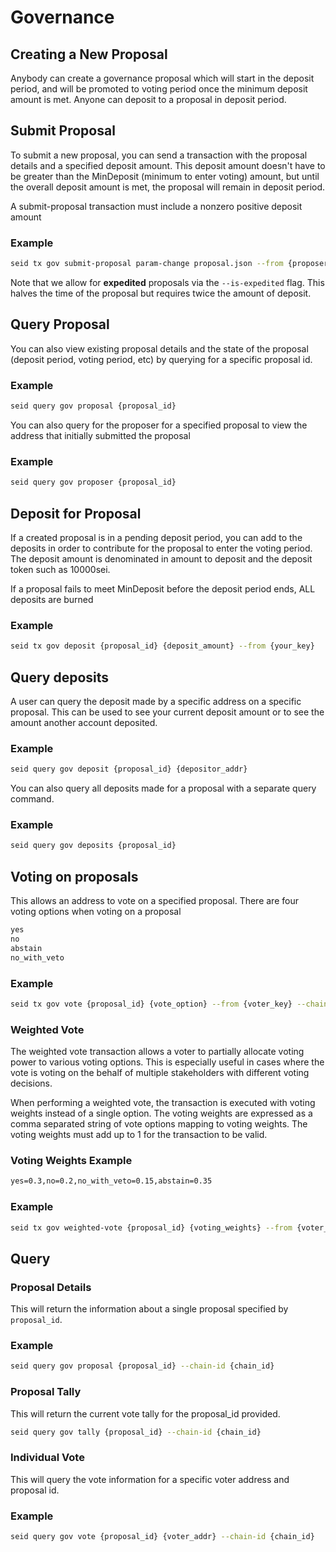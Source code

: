 
# Governance

## Creating a New Proposal

Anybody can create a governance proposal which will start in the deposit period, and will be promoted to voting period once the minimum deposit amount is met. Anyone can deposit to a proposal in deposit period.

## Submit Proposal

To submit a new proposal, you can send a transaction with the proposal details and a specified deposit amount. This deposit amount doesn't have to be greater than the MinDeposit (minimum to enter voting) amount, but until the overall deposit amount is met, the proposal will remain in deposit period.

A submit-proposal transaction must include a nonzero positive deposit amount

### Example
```bash
seid tx gov submit-proposal param-change proposal.json --from {proposer_key}
```
Note that we allow for **expedited** proposals via the `--is-expedited` flag. This halves the time of the proposal but requires twice the amount of deposit.

## Query Proposal
You can also view existing proposal details and the state of the proposal (deposit period, voting period, etc) by querying for a specific proposal id.

### Example
```bash
seid query gov proposal {proposal_id}
```
You can also query for the proposer for a specified proposal to view the address that initially submitted the proposal

### Example
```bash
seid query gov proposer {proposal_id}
```

## Deposit for Proposal
If a created proposal is in a pending deposit period, you can add to the deposits in order to contribute for the proposal to enter the voting period.
The deposit amount is denominated in amount to deposit and the deposit token such as 10000sei.

<Callout emoji="⚠️">
If a proposal fails to meet MinDeposit before the deposit period ends, ALL deposits are burned
</Callout>

### Example
```bash
seid tx gov deposit {proposal_id} {deposit_amount} --from {your_key}
```

## Query deposits
A user can query the deposit made by a specific address on a specific proposal. This can be used to see your current deposit amount or to see the amount another account deposited.

### Example
```bash
seid query gov deposit {proposal_id} {depositor_addr}
```

You can also query all deposits made for a proposal with a separate query command.

### Example
```bash
seid query gov deposits {proposal_id}
```

## Voting on proposals
This allows an address to vote on a specified proposal. There are four voting options when voting on a proposal

```md
yes
no
abstain
no_with_veto
```

### Example
```bash
seid tx gov vote {proposal_id} {vote_option} --from {voter_key} --chain-id {chain_id}
```

### Weighted Vote
The weighted vote transaction allows a voter to partially allocate voting power to various voting options. This is especially useful in cases where the vote is voting on the behalf of multiple stakeholders with different voting decisions.

When performing a weighted vote, the transaction is executed with voting weights instead of a single option. The voting weights are expressed as a comma separated string of vote options mapping to voting weights. 
The voting weights must add up to 1 for the transaction to be valid.

### Voting Weights Example
```md
yes=0.3,no=0.2,no_with_veto=0.15,abstain=0.35
```

### Example
```bash
seid tx gov weighted-vote {proposal_id} {voting_weights} --from {voter_key} --chain-id {chain_id} 
```

## Query

### Proposal Details
This will return the information about a single proposal specified by `proposal_id`.

### Example
```bash
seid query gov proposal {proposal_id} --chain-id {chain_id}
```

### Proposal Tally
This will return the current vote tally for the proposal_id provided. 

```bash
seid query gov tally {proposal_id} --chain-id {chain_id}
```

### Individual Vote
This will query the vote information for a specific voter address and proposal id.

### Example
```bash
seid query gov vote {proposal_id} {voter_addr} --chain-id {chain_id}
```